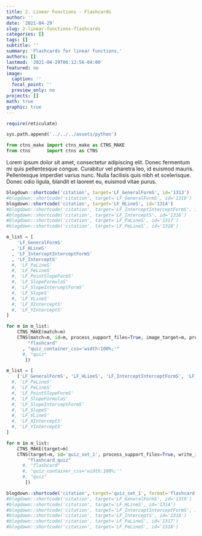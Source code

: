 ```yaml
---
title: 2. Linear Functions - Flashcards
author: ''
date: '2021-04-29'
slug: 2-linear-functions-flashcards
categories: []
tags: []
subtitle: ''
summary: 'Flashcards for linear functions.'
authors: []
lastmod: '2021-04-29T06:12:56-04:00'
featured: no
image:
  caption: ''
  focal_point: ''
  preview_only: no
projects: []
math: true
graphic: true
---
```

```r
require(reticulate)
```

```python
sys.path.append('../../../assets/python')

from ctns_make import ctns_make as CTNS_MAKE
from ctns      import ctns as CTNS
```

Lorem ipsum dolor sit amet, consectetur adipiscing elit. Donec fermentum mi quis pellentesque congue. Curabitur vel pharetra leo, id euismod mauris. Pellentesque imperdiet varius nunc. Nulla facilisis quis nibh et scelerisque. Donec odio ligula, blandit et laoreet eu, euismod vitae purus. 

```r
blogdown::shortcode('citation', target='LF_GeneralFormS', id='1313')
#blogdown::shortcode('citation', target='LF_GeneralFormS', id='1319')
blogdown::shortcode('citation', target='LF_HLineS', id='1314')
#blogdown::shortcode('citation', target='LF_InterceptInterceptFormS', id='1315')
#blogdown::shortcode('citation', target='LF_InterceptS', id='1316')
#blogdown::shortcode('citation', target='LF_PaLineS', id='1317')
#blogdown::shortcode('citation', target='LF_PeLineS', id='1318')
```

```python
m_list = [
    'LF_GeneralFormS'
  , 'LF_HLineS'
  , 'LF_InterceptInterceptFormS'
  , 'LF_InterceptS'
  #, 'LF_PaLineS'
  #, 'LF_PeLineS'
  #, 'LF_PointSlopeFormS'
  #, 'LF_SlopeFormulaS'
  #, 'LF_SlopeInterceptFormS'
  #, 'LF_SlopeS'
  #, 'LF_VLineS'
  #, 'LF_XInterceptS'
  #, 'LF_YInterceptS'
]

for m in m_list:
    CTNS_MAKE(match=m)
    CTNS(match=m, id=m, process_support_files=True, image_target=m, preview=True, encrypt=False, opt_ctns = [ 
        "flashcard"
      , "quiz_container_css='width:100%;'"
      #, "quiz" 
       ])
```

```python
m_list = [
    ['LF_GeneralFormS', 'LF_HLineS', 'LF_InterceptInterceptFormS', 'LF_InterceptS']
  #, 'LF_PaLineS'
  #, 'LF_PeLineS'
  #, 'LF_PointSlopeFormS'
  #, 'LF_SlopeFormulaS'
  #, 'LF_SlopeInterceptFormS'
  #, 'LF_SlopeS'
  #, 'LF_VLineS'
  #, 'LF_XInterceptS'
  #, 'LF_YInterceptS'
]

for m in m_list:
    CTNS_MAKE(target=m)
    CTNS(target=m, id='quiz_set_1', process_support_files=True, write_image=True, image_target=m, preview=True, encrypt=False, opt_ctns = [ 
        "flashcard_quiz"
      #, "flashcard"
      #, "quiz_container_css='width:100%;'"
      #, "quiz" 
       ])
```

```r
blogdown::shortcode('citation', target='quiz_set_1', format='flashcard', layout='not-one-page', id='1313')
#blogdown::shortcode('citation', target='LF_GeneralFormS', id='1319')
#blogdown::shortcode('citation', target='LF_HLineS', id='1314')
#blogdown::shortcode('citation', target='LF_InterceptInterceptFormS', id='1315')
#blogdown::shortcode('citation', target='LF_InterceptS', id='1316')
#blogdown::shortcode('citation', target='LF_PaLineS', id='1317')
#blogdown::shortcode('citation', target='LF_PeLineS', id='1318')
```
